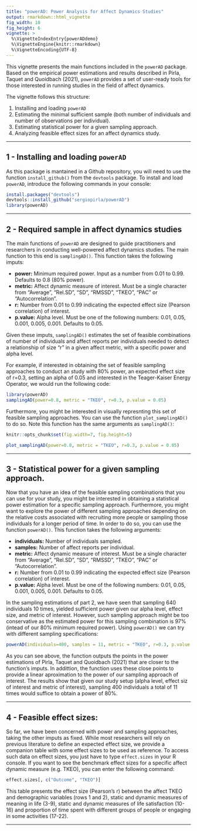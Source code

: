 ```yaml
---
title: "powerAD: Power Analysis for Affect Dynamics Studies"
output: rmarkdown::html_vignette
fig_width: 10 
fig_height: 6 
vignette: >
  %\VignetteIndexEntry{powerADdemo}
  %\VignetteEngine{knitr::rmarkdown}
  %\VignetteEncoding{UTF-8}
---
```


This vignette presents the main functions included in the `powerAD` package. Based on the empirical power estimations and results described in Pirla, Taquet and Quoidbach (2021), `powerAD` provides a set of user-ready tools for those interested in running studies in the field of affect dynamics. 

The vignette follows this structure: 

1. Installing and loading `powerAD`
2. Estimating the minimal sufficient sample (both number of individuals and number of observations per individual).
3. Estimating statistical power for a given sampling approach.
4. Analyzing feasible effect sizes for an affect dynamics study.

***

## 1 - Installing and loading `powerAD`

As this package is mantained in a Github repository, you will need to use the function `install_github()` from the `devtools` package. To install and load `powerAD`, introduce the following commands in your console:

```r
install.packages("devtools")
devtools::install_github("sergiopirla/powerAD")
library(powerAD)
```

***


## 2 - Required sample in affect dynamics studies

The main functions of `powerAD` are designed to guide practitioners and researchers in conducting well-powered affect dynamics studies. The main function to this end is `samplingAD()`. This function takes the following imputs: 

* **power:** Minimum required power. Input as a number from 0.01 to 0.99. Defaults to 0.8 (80\% power).
* **metric:** Affect dynamic measure of interest. Must be a single character from "Average", "Rel.SD", "SD", "RMSSD", "TKEO", "PAC" or "Autocorrelation".
* **r:** Number from 0.01 to 0.99 indicating the expected effect size (Pearson correlation) of interest.
* **p.value:** Alpha level. Must be one of the following numbers: 0.01, 0.05, 0.001, 0.005, 0.001. Defaults to 0.05.

Given these imputs, `samplingAD()` estimates the set of feasible combinations of number of individuals and affect reports per individuals needed to detect a relationship of size "r" in a given affect metric, with a specific power and alpha level. 

For example, if interested in obtaining the set of feasible sampling approaches to conduct an study with 80% power, an expected effect size of r=0.3, setting an alpha of 0.05 and interested in the Teager-Kaiser Energy Operator, we would run the following code: 

```r
library(powerAD)
samplingAD(power=0.8, metric = "TKEO", r=0.3, p.value = 0.05)
```

Furthermore, you might be interested in visually represnting this set of feasible sampling approaches. You can use the function `plot_samplingAD()` to do so. Note this function has the same arguments as `samplingAD()`:
```r
knitr::opts_chunk$set(fig.width=7, fig.height=5)
```

```r
plot_samplingAD(power=0.8, metric = "TKEO", r=0.3, p.value = 0.05)
```


***


## 3 - Statistical power for a given sampling approach.

Now that you have an idea of the feasible sampling combinations that you can use for your study, you might be interested in obtaining a statistical power estimation for a specific sampling approach. Furthermore, you might want to explore the power of different sampling approaches depending on the relative costs associated with recruiting more people or sampling those individuals for a longer period of time. In order to do so, you can use the function `powerAD()`. This function takes the following arguments: 

* **individuals:** Number of individuals sampled.
* **samples:** Number of affect reports per individual.
* **metric:** Affect dynamic measure of interest. Must be a single character from "Average", "Rel.SD", "SD", "RMSSD", "TKEO", "PAC" or "Autocorrelation".
* **r:** Number from 0.01 to 0.99 indicating the expected effect size (Pearson correlation) of interest.
* **p.value:** Alpha level. Must be one of the following numbers: 0.01, 0.05, 0.001, 0.005, 0.001. Defaults to 0.05.

In the sampling estimations of part 2, we have seen that sampling 640 individuals 10 times, yielded sufficient power given our alpha level,  effect size, and metric of interest. However, such sampling approach might be too conservative as the estimated power for this sampling combination is 97% (intead of our 80% minimum required power). Using `powerAD()` we can try with different sampling specifications:

```r
powerAD(individuals=400, samples = 11, metric = "TKEO", r=0.3, p.value = 0.05)
```

As you can see above, the function outputs the points in the power estimations of Pirla, Taquet and Quoidbach (2021) that are closer to the function's imputs. In addittion, the function uses these close points to provide a linear aproximation to the power of our sampling approach of interest. The results show that given our study setup (alpha level, effect siz of interest and metric of interest), sampling 400 individuals a total of 11 times would suffice to obtain a power of 80%. 


***


## 4 - Feasible effect sizes:

So far, we have been concerned with power and sampling approaches, taking the other imputs as fixed. While most researchers will rely on previous literature to define an expected effect size, we provide a companion table with some effect sizes to be used as reference. To access such data on effect sizes, you just have to type `effect.sizes` in your R console. If you want to see the benchmark effect sizes for a specific affect dynamic measure (e.g. TKEO), you can enter the following command: 

```r
effect.sizes[, c("Outcome", "TKEO")]
```

This table presents the effect size (Pearson's r) between the affect TKEO and demographic variables (rows 1 and 2), static and dynamic measures of meaning in life (3-9), static and dynamic measures of life satisfaction (10-16) and proportion of time spent with different groups of people or engaging in some activities (17-22).



***








